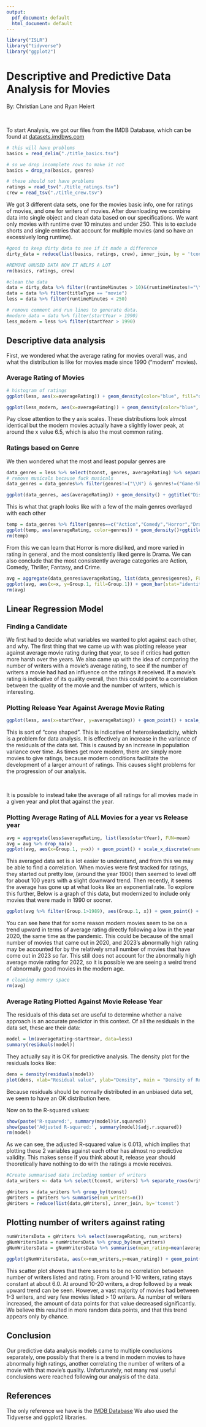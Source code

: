 ```yaml
---
output:
  pdf_document: default
  html_document: default
---
```

```r
library("ISLR") 
library("tidyverse") 
library("ggplot2")
```

# Descriptive and Predictive Data Analysis for Movies

By: Christian Lane and Ryan Heiert 

<br>

To start Analysis, we got our files from the IMDB Database, which can be found at [datasets.imdbws.com](https://datasets.imdbws.com)

```r
# this will have problems
basics = read_delim("./title_basics.tsv")

# so we drop incomplete rows to make it not
basics = drop_na(basics, genres)

# these should not have problems
ratings = read_tsv("./title_ratings.tsv")
crew = read_tsv("./title_crew.tsv")
```

We got 3 different data sets, one for the movies basic info, one for ratings of movies, and one for writers of movies. After downloading we combine data into single object and clean data based on our specifications. We want only movies with runtime over 10 minutes and under 250. This is to exclude shorts and single entries that account for multiple movies (and so have an excessively long runtime).

```r
#good to keep dirty data to see if it made a difference
dirty_data = reduce(list(basics, ratings, crew), inner_join, by = 'tconst')

#REMOVE UNUSED DATA NOW IT HELPS A LOT
rm(basics, ratings, crew)

#clean the data
data = dirty_data %>% filter((runtimeMinutes > 10)&(runtimeMinutes!="\\N"))
data = data %>% filter(titleType == "movie")
less = data %>% filter(runtimeMinutes < 250)
```

```r
# remove comment and run lines to generate data.
#modern_data = data %>% filter(startYear > 1990)
less_modern = less %>% filter(startYear > 1990)
```

## Descriptive data analysis

First, we wondered what the average rating for movies overall was, and what the distribution is like for movies made since 1990 ("modern" movies).

### Average Rating of Movies

```r
# histogram of ratings
ggplot(less, aes(x=averageRating)) + geom_density(color="blue", fill="dodgerblue")+ggtitle("Distribution of Ratings over all time") + scale_x_continuous(name="Rating", breaks=seq(0, 10, 1))+scale_y_continuous(name="Frequency of Rating", breaks=seq(0, 0.4, 0.05))

ggplot(less_modern, aes(x=averageRating)) + geom_density(color="blue", fill="dodgerblue")+ggtitle("Distribution of Ratings since 1990") + scale_x_continuous(name="Rating", breaks=seq(0, 10, 1))+scale_y_continuous(name="Frequency of Rating", breaks=seq(0, 0.4, 0.05))
```

Pay close attention to the y axis scales. These distributions look almost identical but the modern movies actually have a slightly lower peak, at around the x value 6.5, which is also the most common rating.

### Ratings based on Genre

We then wondered what the most and least popular genres are 

```r
data_genres = less %>% select(tconst, genres, averageRating) %>% separate_rows(genres, sep=",")
# remove musicals because fuck musicals
data_genres = data_genres%>% filter(genres!=("\\N") & genres!=("Game-Show") & genres!=("Talk-Show") & genres!=("Short")& genres!=("Reality-TV") & genres!="Music"& genres!="Musical")

ggplot(data_genres, aes(averageRating)) + geom_density() + ggtitle("Distribution of Ratings by genre") + scale_x_continuous(name="Rating", breaks=seq(0, 10, 2)) + facet_wrap(~genres, scales='free_y')
```

This is what that graph looks like with a few of the main genres overlayed with each other

```r
temp = data_genres %>% filter(genres==c("Action","Comedy","Horror","Drama","Thriller","Fantasy","Crime"))
ggplot(temp, aes(averageRating, color=genres)) + geom_density()+ggtitle("Distribution of Ratings by Genre") + scale_x_continuous(name="Rating", breaks=seq(0, 10, 2))+scale_y_continuous(name="Proportion of all ratings", breaks=seq(0, 0.5, 0.1))
rm(temp)
```

From this we can learn that Horror is more disliked, and more varied in rating in general, and the most consistently liked genre is Drama. We can also conclude that the most consistently average categories are Action, Comedy, Thriller, Fantasy, and Crime.

```r
avg = aggregate(data_genres$averageRating, list(data_genres$genres), FUN=mean)
ggplot(avg, aes(x=x, y=Group.1, fill=Group.1)) + geom_bar(stat="identity",) + ggtitle("Average Rating of each category") + labs(x="Average Rating", y="Genre") + theme(legend.position = "none") + scale_x_continuous(breaks=seq(0,7,0.5))
rm(avg)
```

## Linear Regression Model

### Finding a Candidate

We first had to decide what variables we wanted to plot against each other, and why. The first thing that we came up with was plotting release year against average movie rating during that year, to see if critics had gotten more harsh over the years. We also came up with the idea of comparing the number of writers with a movie's average rating, to see if the number of writers a movie had had an influence on the ratings it received. If a movie's rating is indicative of its quality overall, then this could point to a correlation between the quality of the movie and the number of writers, which is interesting.

### Plotting Release Year Against Average Movie Rating

```r
ggplot(less, aes(x=startYear, y=averageRating)) + geom_point() + scale_x_discrete(name="Release Year", breaks=seq(1892, 2023, 10)) + scale_y_discrete(name="Average Rating")
```

This is sort of "cone shaped". This is indicative of heteroskedasticity, which is a problem for data analysis. It is effectively an increase in the variance of the residuals of the data set. This is caused by an increase in population variance over time. As times get more modern, there are simply more movies to give ratings, because modern conditions facilitate the development of a larger amount of ratings. This causes slight problems for the progression of our analysis. 


<br>


It is possible to instead take the average of all ratings for all movies made in a given year and plot that against the year.

### Plotting Average Rating of ALL Movies for a year vs Release year

```r
avg = aggregate(less$averageRating, list(less$startYear), FUN=mean)
avg = avg %>% drop_na(x)
ggplot(avg, aes(x=Group.1, y=x)) + geom_point() + scale_x_discrete(name="Release Year", breaks=seq(1892, 2023, 10)) + scale_y_discrete(name="Average Rating") + ggtitle("Average Movie Rating by Year")
```

This averaged data set is a lot easier to understand, and from this we may be able to find a correlation. When movies were first tracked for ratings, they started out pretty low, (around the year 1900) then seemed to level off for about 100 years with a slight downward trend. Then recently, it seems the average has gone up at what looks like an exponential rate. To explore this further, Below is a graph of this data, but modernized to include only movies that were made in 1990 or sooner.

```r
ggplot(avg %>% filter(Group.1>1989), aes(Group.1, x)) + geom_point() + scale_x_discrete(breaks=seq(1990,2023,2), name="Release Year") + labs(y="Average Movie Rating", title = "Ratings of Modern Movies Over Time")
```

You can see here that for some reason modern movies seem to be on a trend upward in terms of average rating directly following a low in the year 2020, the same time as the pandemic. This could be because of the small number of movies that came out in 2020, and 2023's abnormally high rating may be accounted for by the relatively small number of movies that have come out in 2023 so far. This still does not account for the abnormally high average movie rating for 2022, so it is possible we are seeing a weird trend of abnormally good movies in the modern age.

```r
# cleaning memory space
rm(avg)
```

### Average Rating Plotted Against Movie Release Year

The residuals of this data set are useful to determine whether a naive approach is an accurate predictor in this context. Of all the residuals in the data set, these are their data:

```r
model = lm(averageRating~startYear, data=less)
summary(residuals(model))
```

They actually say it is OK for predictive analysis. The density plot for the residuals looks like:

```r
dens = density(residuals(model))
plot(dens, xlab="Residual value", ylab="Density", main = "Density of Residuals") 
```

Because residuals should be normally distributed in an unbiased data set, we seem to have an OK distribution here.

Now on to the R-squared values:

```r
show(paste('R-squared:', summary(model)$r.squared))
show(paste('Adjusted R-squared:', summary(model)$adj.r.squared))
rm(model)

```

As we can see, the adjusted R-squared value is 0.013, which implies that plotting these 2 variables against each other has almost no predictive validity. This makes sense if you think about it, release year should theoretically have nothing to do with the ratings a movie receives.

```r
#Create summarised data including number of writers
data_writers <- data %>% select(tconst, writers) %>% separate_rows(writers, sep=",")

gWriters = data_writers %>% group_by(tconst)
gWriters = gWriters %>% summarise(num_writers=n())
gWriters = reduce(list(data,gWriters), inner_join, by='tconst')
```

## Plotting number of writers against rating

```r
numWritersData = gWriters %>% select(averageRating, num_writers)
gNumWritersData = numWritersData %>% group_by(num_writers)
gNumWritersData = gNumWritersData %>% summarise(mean_rating=mean(averageRating))

ggplot(gNumWritersData, aes(x=num_writers,y=mean_rating)) + geom_point()+ggtitle("Ratings compared with writers") + scale_x_discrete(name="Number of Writers", breaks=seq(0, 69, 1)) + scale_y_continuous(name="Average Rating", breaks=seq(0, 10, 1))
```

This scatter plot shows that there seems to be no correlation between number of writers listed and rating. From around 1-10 writers, rating stays constant at about 6.0. At around 10-20 writers, a  drop followed by a weak upward trend can be seen. However, a vast majority of movies had between 1-3 writers, and very few movies listed > 10 writers. As number of writers increased, the amount of data points for that value decreased significantly. We believe this resulted in more random data points, and that this trend appears only by chance.

## Conclusion

Our predictive data analysis models came to multiple conclusions separately, one possibly that there is a trend in modern movies to have abnormally high ratings, another correlating the number of writers of a movie with that movie's quality. Unfortunately, not many real useful conclusions were reached following our analysis of the data.

## References

The only reference we have is the [IMDB Database](https://datasets.imdbws.com)
We also used the Tidyverse and ggplot2 libraries.




